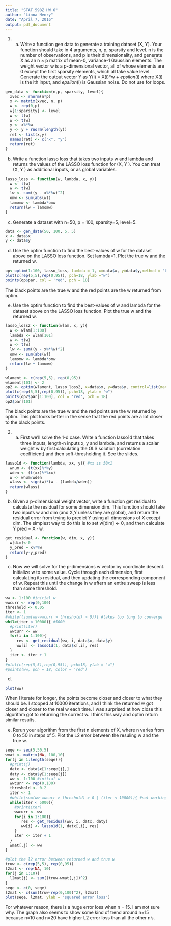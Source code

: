 ```yaml
---
title: "STAT 598Z HW 6"
author: "Linna Henry"
date: "April 7, 2016"
output: pdf_document
---
```


1) a)
Write a function gen data to generate a training dataset (X, Y). Your function should take in 4 arguments, n, p, sparsity and level. n is the number of observations, and p is their dimensionality, and generate X as an n × p matrix of mean-0, variance-1 Gaussian elements. The weight vector w is a p-dimensional vector, all of whose elements are 0 except the first sparsity elements, which all take value level. Generate the output vector Y as
Y(i) = X(i)*w + _epsilon_(i)
where X(i) is the ith input, and _epsilon_(i) is Gaussian noise. Do not use for loops.

```r
gen_data <- function(n,p, sparsity, level){
  xvec <- rnorm(n*p)
  x <- matrix(xvec, n, p)
  w <- rep(0,p)
  w[1:sparsity] <- level
  w <- t(w)
  w <- t(w)
  y <- x%*%w
  y <- y + rnorm(length(y))
  ret <- list(x,y)
  names(ret) <- c("x", "y")
  return(ret)
}
```

b)
Write a function lasso loss that takes two inputs w and lambda and returns the values of the LASSO loss function for (X, Y ). You can treat (X, Y ) as additional inputs, or as global variables.

```r
lasso_loss <- function(w, lambda, x, y){
  w <- t(w)
  w <- t(w)
  lw <- sum((y - x%*%w)^2)
  omw <- sum(abs(w))
  lamomw <- lambda*omw
  return(lw + lamomw)
}
```

c)
Generate a dataset with n=50, p = 100, sparsity=5, level=5.

```r
data <- gen_data(50, 100, 5, 5)
x <- data$x
y <- data$y
```

d)
Use the optim function to find the best-values of w for the dataset above on the LASSO loss function.
Set lambda=1. Plot the true w and the returned w.

```r
op<-optim(1:100, lasso_loss, lambda = 1, x=data$x, y=data$y,method = "L-BFGS-B", control=list(maxit=1000), lower = 0)
plot(c(rep(5,5),rep(0,95)), pch=18, ylab ="w")
points(op$par, col = 'red', pch = 18)
```

The black points are the true w and the red points are the w returned from optim.

e)
Use the optim function to find the best-values of w and lambda for the dataset above on the LASSO loss function. Plot the true w and the returned w.
  
```r
lasso_loss2 <- function(wlam, x, y){
  w <- wlam[1:100]
  lambda <- wlam[101]
  w <- t(w)
  w <- t(w)
  lw <- sum((y - x%*%w)^2)
  omw <- sum(abs(w))
  lamomw <- lambda*omw
  return(lw + lamomw)
}

wlament <- c(rep(5,5), rep(0,95))
wlament[101] <- 2
op2 <- optim(wlament, lasso_loss2, x=data$x, y=data$y, control=list(maxit=1000))
plot(c(rep(5,5),rep(0,95)), pch=18, ylab = "w")
points(op2$par[1:100], col = 'red', pch = 18)
op2$par[101]
```

The black points are the true w and the red points are the w returned by optim.  This plot looks better in the sense that the red points are a lot closer to the black points.



2) a)
First we’ll solve the 1-d case. Write a function lasso1d that takes three inputs, length-n inputs x, y and lambda, and returns a scalar weight w by first calculating the OLS solution (correlation coefficient) and then soft-thresholding it. See the slides.

```r
lasso1d <- function(lambda, xx, y){ #xx is 50x1
  wnum <- (t(xx)%*%y)
  wden <- (t(xx)%*%xx)
  w <- wnum/wden
  wlass <- sign(w)*(w - (lambda/wden))
  return(wlass)
}

```

b)
Given a p-dimensional weight vector, write a function get residual to calculate the residual for some dimension dim. This function should take two inputs w and dim (and X,Y unless they are global), and return the residual error from trying to predict Y using all dimensions of X except dim. The simplest way to do this is to set w[dim] <- 0, and then calculate Y pred = X · w.

```r
get_residual <- function(w, dim, x, y){
  w[dim]<-0
  y_pred = x%*%w
  return(y-y_pred)
}
```

c)
Now we will solve for the p-dimensions w vector by coordinate descent. Initialize w to some value. Cycle through each dimension, first calculating its residual, and then updating the corresponding component of w. Repeat this until the change in w aftern an entire sweep is less than some threshold.

```r
ww <- 1:100 #initial w
wwcurr <- rep(0,100)
threshold <- 0.05
iter <- 1
#while((sum(ww-wwcurr > threshold) > 0)){ #takes too long to converge
while(iter < 10000){ #5000
  #print(iter)
  wwcurr <- ww
  for(i in 1:100){
     res <- get_residual(ww, i, data$x, data$y)
     ww[i] <- lasso1d(1, data$x[,i], res)
  }   
  iter <- iter + 1
}
#plot(c(rep(5,5),rep(0,95)), pch=18, ylab = "w")
#points(ww, pch = 18, color = 'red')
```

d)
```r
plot(ww)
```

When I iterate for longer, the points become closer and closer to what they should be.  I stopped at 10000 iterations, and I think the returned w got closer and closer to the real w each time.  I was surprised at how close this algorithm got to returning the correct w.  I think this way and optim return similar results.

e)
Rerun your algorithm from the first n elements of X, where n varies from 0 to 50 in steps of 5. Plot the L2 error between the resuling w and the true w.

```r
seqe <- seq(5,50,5)
wmat <- matrix(NA, 100,10)
for(j in 1:length(seqe)){
  #print(j)
  datx <- data$x[1:seqe[j],]
  daty <- data$y[1:seqe[j]]
  ww <- 1:100 #initial w
  wwcurr <- rep(0,100)
  threshold <- 0.2
  iter <- 1
  #while(sum(ww-wwcurr > threshold) > 0 | (iter < 10000)){ #not working? idk
  while(iter < 5000){
    #print(iter)
    wwcurr <- ww
    for(i in 1:100){
       res <- get_residual(ww, i, datx, daty)
       ww[i] <- lasso1d(1, datx[,i], res)
    }   
    iter <- iter + 1
  }  
  wmat[,j] <- ww
}

#plot the l2 error between returned w and true w
truw <- c(rep(5,5), rep(0,95))
l2mat <- rep(NA, 10)
for(j in 1:10){
  l2mat[j] <- sum((truw-wmat[,j])^2)
}
seqe <- c(0, seqe)
l2mat <- c(sum(truw-rep(0,100)^2), l2mat)
plot(seqe, l2mat, ylab = "squared error loss")
```

For whatever reason, there is a huge error loss when n = 15.  I am not sure why.  The graph also seems to show some kind of trend around n=15 because n=10 and n=20 have higher L2 error loss than all the other n's.  


